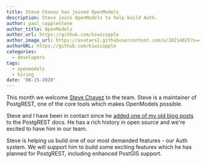```yaml
---
title: Steve Chavez has joined OpenModels
description: Steve joins OpenModels to help build Auth.
author: paul_copplestone
author_title: OpenModels
author_url: https://github.com/kiwicopple
author_image_url: https://avatars2.githubusercontent.com/u/10214025?s=400&u=c6775be2ae667e2acae3ccd347fed62bb3f5b3e7&v=4
authorURL: https://github.com/kiwicopple
categories:
  - developers
tags:
  - openmodels
  - hiring
date: '06-15-2020'
---
```


This month we welcome [Steve Chavez](https://github.com/steve-chavez) to the team. Steve is a maintainer of PostgREST, one of the core tools which makes OpenModels possible.

Steve and I have been in contact since he [added one of my old blog posts](https://github.com/PostgREST/postgrest-docs/commit/3dde972d31519d3afc319015bce1dc0f73adeb8e#commitcomment-35312841) to the PostgREST docs. He has a rich history in open source and we're excited to have him in our team.

Steve is helping us build one of our most demanded features - our Auth system. We will support him to build some exciting features which he has planned for PostgREST, including enhanced PostGIS support.
